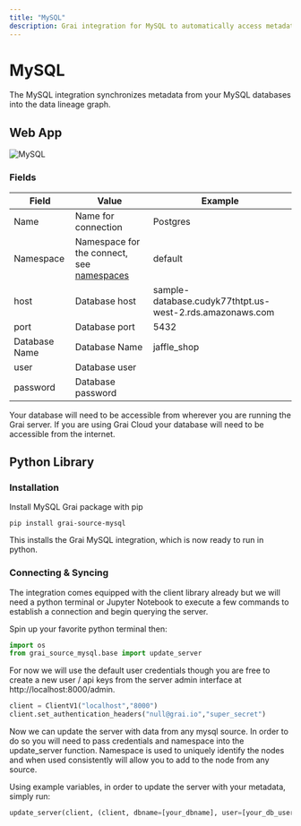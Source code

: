 ```yaml
---
title: "MySQL"
description: Grai integration for MySQL to automatically access metadata.
---
```



# MySQL

The MySQL integration synchronizes metadata from your MySQL databases into the data lineage graph.

## Web App

![MySQL](./resources/webapp/mysql.png)

### Fields

| Field         | Value                                                                 | Example                                                  |
| ------------- | --------------------------------------------------------------------- | -------------------------------------------------------- |
| Name          | Name for connection                                                   | Postgres                                                 |
| Namespace     | Namespace for the connect, see [namespaces](/core/concepts/namespace) | default                                                  |
| host          | Database host                                                         | sample-database.cudyk77thtpt.us-west-2.rds.amazonaws.com |
| port          | Database port                                                         | 5432                                                     |
| Database Name | Database Name                                                         | jaffle_shop                                              |
| user          | Database user                                                         |                                                          |
| password      | Database password                                                     |                                                          |

<Callout type="warning" emoji="ℹ️">
  Your database will need to be accessible from wherever you are running the
  Grai server. If you are using Grai Cloud your database will need to be
  accessible from the internet.
</Callout>

## Python Library

### Installation

Install MySQL Grai package with pip

```shell
pip install grai-source-mysql
```

This installs the Grai MySQL integration, which is now ready to run in python.

### Connecting & Syncing

The integration comes equipped with the client library already but we will need a python terminal or Jupyter Notebook to execute a few commands to establish a connection and begin querying the server.

Spin up your favorite python terminal then:

```python
import os
from grai_source_mysql.base import update_server
```

For now we will use the default user credentials though you are free to create a new user / api keys from the server admin interface at http://localhost:8000/admin.

```python
client = ClientV1("localhost","8000")
client.set_authentication_headers("null@grai.io","super_secret")
```

Now we can update the server with data from any mysql source. In order to do so you will need to pass credentials and namespace into the update_server function. Namespace is used to uniquely identify the nodes and when used consistently will allow you to add to the node from any source.

Using example variables, in order to update the server with your metadata, simply run:

```python
update_server(client, (client, dbname=[your_dbname], user=[your_db_username], password=[your_db_password], namespace=[your_grai_namespace], host=[your_db_host], port=[your_db_port]))
```
